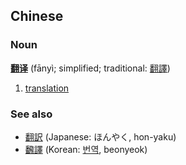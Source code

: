 ==Chinese==
===Noun===
'''[[翻]][[译]]''' (fānyì; simplified; traditional: [[翻譯]])

# [[translation]]

===See also===
*[[翻訳]] (Japanese: ほんやく, hon-yaku) 
*[[飜譯]] (Korean: [[번역]], beonyeok)